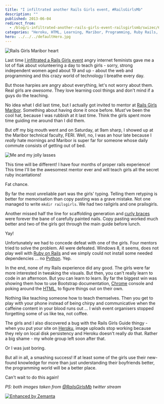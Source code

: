 ```yaml
---
title: "I infiltrated another Rails Girls event, #RailsGirlsMb"
description: ""
published: 2013-06-04
redirect_from:
  - /blog/i-infiltrated-another-rails-girls-event-railsgirlsmb/swizec/6222
categories: "Heroku, HTML, Learning, Maribor, Programming, Ruby Rails, Travel + Events"
hero: ../../../defaultHero.jpg
---
```


![Rails Girls Maribor heart](https://www.filepicker.io/api/file/LLvKgLJ7Tf6Qyxcmcloy "Rails Girls Maribor heart")![]()

Last time [I infiltrated a Rails Girls event](https://swizec.com/blog/i-infiltrated-railsgirlslj-heres-what-it-was-like/) angry internet feminists gave me a lot of flak about volunteering a day to teach girls - sorry, strong independent women aged about 19 and up - about the web and programming and this crazy world of technology I breathe every day.

But those harpies are angry about everything, let's not worry about them. Real girls are _awesome_. They love learning cool things and don't mind if a guys do the teaching.

No idea what I did last time, but I actually got invited to mentor at [Rails Girls Maribor](http://railsgirls.com/maribor). Something about having done it once before. Must've been the cool hat, because I was rubbish at it last time. Think the girls spent more time guiding me around than I did them.

But off my big mouth went and on Saturday, at 9am sharp, I showed up at the Maribor technical faculty, FERI. Well, no, I was an hour late because I _really_ hate mornings and Maribor is super far for someone whose daily commute consists of getting out of bed.

![Me and my jolly lasses](https://www.filepicker.io/api/file/3k8emjdYSw6hNpMPrreU "Me and my jolly lasses")

This time will be different! I have four months of proper rails experience! This time I'll be the awesomest mentor ever and will teach girls all the secret ruby incantations!

Fat chance.

By far the most unreliable part was the girls' typing. Telling them retyping is better for memorisation than copy pasting was a grave mistake. Not one managed to write `mkdir railsgirls`. We had two railgirls and one prailsgirls.

Another missed half the line for scaffolding generation and [curly braces](http://en.wikipedia.org/wiki/Bracket "Bracket") were forever the bane of carefully painted nails. Copy pasting worked much better and two of the girls got through the main guide before lunch.

Yay!

Unfortunately we had to concede defeat with one of the girls. Four mentors tried to solve the problem. All were defeated. Windows 8, it seems, does not play well with [Ruby on Rails](http://rubyonrails.org "Ruby on Rails") and we simply could not install some needed dependencies ... no [Python](http://www.python.org/ "Python (programming language)"). Yep.

In the end, none of my Rails experience did any good. The girls were far more interested in tweaking the visuals. But then, you can't really learn to code in an afternoon. But you can learn to learn. By far the biggest win was showing them how to use Bootstrap documentation, [Chrome](http://www.google.com/chrome "Google Chrome") console and poking around the [HTML](http://en.wikipedia.org/wiki/HTML "HTML"), to figure things out on their own.

Nothing like teaching someone how to teach themselves. Then you get to play with your phone instead of being chirpy and communicative when the caffeine content in your blood runs out ... I wish event organisers stopped forgetting some of us like tea, not coffee.

The girls and I also discovered a bug with the Rails Girls Guide thingy - when you put your site on [Heroku](http://www.heroku.com/ "Heroku"), image uploads stop working because they rely on local disk persistency and Heroku doesn't really _do_ that. Rather a big shame - my whole group left soon after that.

Or I was just boring.

But all in all, a smashing success! If at least some of the girls use their new-found knowledge for more than just understanding their boyfriends better, the programming world will be a better place.

Can't wait to do this again!

_PS: both images taken from [@RailsGirlsMb](https://twitter.com/railsgirlsmb) twitter stream_

[![Enhanced by Zemanta](https://img.zemanta.com/zemified_e.png?x-id=c3911d06-d977-4af7-b647-35b517979806)](http://www.zemanta.com/?px "Enhanced by Zemanta")
